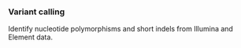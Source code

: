 ### Variant calling

Identify nucleotide polymorphisms and short indels from Illumina and Element data.
